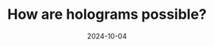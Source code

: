 ---
title: How are holograms possible?
description: Holograms store 3d scenes on 2d film, here we explore how, with a lesson on diffraction along way.
date: 2024-10-04
video: EmKQsSDlaa4
source: _2024/holograms/
credits:
- Lesson by Grant Sanderson
---